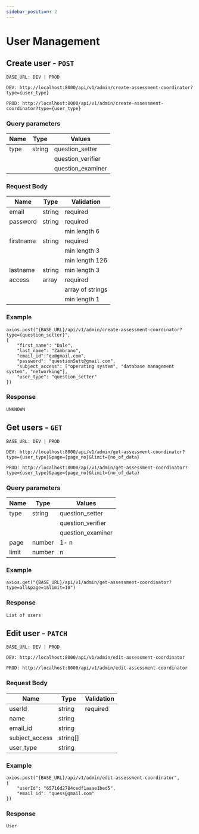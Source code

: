 ```yaml
---
sidebar_position: 2
---
```


# User Management

## Create user - `POST`

`BASE_URL: DEV | PROD`

```
DEV: http://localhost:8000/api/v1/admin/create-assessment-coordinator?type={user_type}
```

```
PROD: http://localhost:8000/api/v1/admin/create-assessment-coordinator?type={user_type}
```

### Query parameters

| Name | Type   | Values            |
| ---- | ------ | ----------------- |
| type | string | question_setter   |
|      |        | question_verifier |
|      |        | question_examiner |

### Request Body

| Name      | Type   | Validation       |
| --------- | ------ | ---------------- |
| email     | string | required         |
| password  | string | required         |
|           |        | min length 6     |
| firstname | string | required         |
|           |        | min length 3     |
|           |        | min length 126   |
| lastname  | string | min length 3     |
| access    | array  | required         |
|           |        | array of strings |
|           |        | min length 1     |

### Example

```
axios.post("{BASE_URL}/api/v1/admin/create-assessment-coordinator?type={question_setter}",
{
    "first_name": "Dale",
    "last_name": "Zambrano",
    "email_id":"qu@gmail.com",
    "password": "questionSett@gmail.com",
    "subject_access": ["operating system", "database management system", "networking"],
    "user_type": "question_setter"
})
```

### Response

```
UNKNOWN
```

## Get users - `GET`

`BASE_URL: DEV | PROD`

```
DEV: http://localhost:8000/api/v1/admin/get-assessment-coordinator?type={user_type}&page={page_no}&limit={no_of_data}
```

```
PROD: http://localhost:8000/api/v1/admin/get-assessment-coordinator?type={user_type}&page={page_no}&limit={no_of_data}
```

### Query parameters

| Name  | Type   | Values            |
| ----- | ------ | ----------------- |
| type  | string | question_setter   |
|       |        | question_verifier |
|       |        | question_examiner |
| page  | number | 1- n              |
| limit | number | n                 |

### Example

```
axios.get("{BASE_URL}/api/v1/admin/get-assessment-coordinator?type=all&page=1&limit=10")
```

### Response

```
List of users
```

## Edit user - `PATCH`

`BASE_URL: DEV | PROD`

```
DEV: http://localhost:8000/api/v1/admin/edit-assessment-coordinator
```

```
PROD: http://localhost:8000/api/v1/admin/edit-assessment-coordinator
```

### Request Body

| Name           | Type     | Validation |
| -------------- | -------- | ---------- |
| userId         | string   | required   |
| name           | string   |            |
| email_id       | string   |            |
| subject_access | string[] |            |
| user_type      | string   |            |

### Example

```
axios.post("{BASE_URL}/api/v1/admin/edit-assessment-coordinator",
{
    "userId": "65716d2784cedf1aaae1bed5",
    "email_id": "quess@gmail.com"
})
```

### Response

```
User
```
